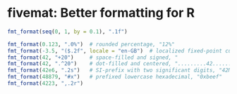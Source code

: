 # fivemat: Better formatting for R



```r
fmt_format(seq(0, 1, by = 0.1), ".1f")

fmt_format(0.123, ".0%")  # rounded percentage, "12%"
fmt_format(-3.5, "($.2f", locale = "en-GB")  # localized fixed-point currency, "(£3.50)"
fmt_format(42, "+20")     # space-filled and signed, "                 +42"
fmt_format(42, ".^20")    # dot-filled and centered, ".........42........."
fmt_format(42e6, ".2s")   # SI-prefix with two significant digits, "42M"
fmt_format(48879, "#x")   # prefixed lowercase hexadecimal, "0xbeef"
fmt_format(4223, ",.2r")
```

